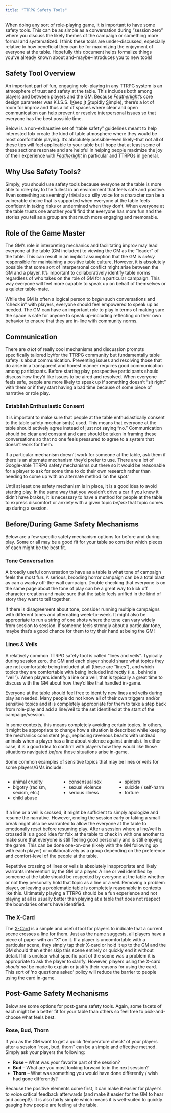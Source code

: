 ```yaml
---
title: "TTRPG Safety Tools"
---
```


When doing any sort of role-playing game, it is important to have some safety tools. This can be as simple as a conversation during "session zero" where you discuss the likely themes of the campaign or something more formal and systematized. I think these tools are under-discussed, especially relative to how beneficial they can be for maximizing the enjoyment of everyone at the table. Hopefully this document helps formalize things you've already known about and--maybe--introduces you to new tools!

## Safety Tool Overview

An important part of fun, engaging role-playing in any TTRPG system is an atmosphere of trust and safety at the table. This includes both among players and between players and the GM. Because <u>_Featherlight_</u>'s core design parameter was K.I.S.S. (<u>K</u>eep <u>I</u>t <u>S</u>tupidly <u>S</u>imple), there's a lot of room for improv and thus a lot of spaces where clear and open communication can help prevent or resolve interpersonal issues so that everyone has the best possible time.

Below is a non-exhaustive set of "table safety" guidelines meant to help interested folx create the kind of table atmosphere where they would be most comfortable playing. It's absolutely possible--even likely--that not all of these tips will feel applicable to your table but I hope that at least some of these sections resonate and are helpful in helping people maximize the joy of their experience with <u>_Featherlight_</u> in particular and TTRPGs in general.

## Why Use Safety Tools?

Simply, you should use safety tools because everyone at the table is more able to role-play to the fullest in an environment that feels safe and positive. Even something as seemingly trivial as a silly voice for a character can be a vulnerable choice that is supported when everyone at the table feels confident in taking risks or undermined when they don't. [When everyone at the table trusts one another you'll find that everyone has more fun and the stories you tell as a group are that much more engaging and memorable]{.key}.

## Role of the Game Master

The GM's role in interpreting mechanics and facilitating improv may lead everyone at the table (GM included) to viewing the GM as the "leader" of the table. This can result in an implicit assumption that the GM is _solely_ responsible for maintaining a positive table culture. However, it is absolutely possible that some sort of interpersonal conflict might arise between the GM and a player. It's important to collaboratively identify table norms regardless of who takes on the role of GM for a particular campaign. This way everyone will feel more capable to speak up on behalf of themselves or a quieter table-mate.

While the GM is often a logical person to _begin_ such conversations and "check in" with players, everyone should feel empowered to speak up as needed. The GM can have an important role to play in terms of making sure the space is safe for anyone to speak up--including reflecting on their own behavior to ensure that they are in-line with community norms.

## Communication

There are _a lot_ of really cool mechanisms and discussion prompts specifically tailored by/for the TTRPG community but fundamentally [table safety is about communication]{.key}. Preventing issues and resolving those that do arise in a transparent and honest manner requires good communication among participants. Before starting play, prospective participants should discuss how they'd like issues to be aired and resolved. When everyone feels safe, people are more likely to speak up if something doesn't "sit right" with them or if they start having a bad time because of some piece of narrative or role play.

### Establish Enthusiastic Consent

It is important to make sure that people at the table enthusiastically consent to the table safety mechanism(s) used. This means that everyone at the table should actively agree instead of just not saying "no." Communication should be clear and constant and care should be taken in framing these conversations so that no one feels pressured to agree to a system that doesn't work for them.

If a particular mechanism doesn't work for someone at the table, ask them if there is an alternate mechanism they'd prefer to use. There are a lot of Google-able TTRPG safety mechanisms out there so it would be reasonable for a player to ask for some time to do their own research rather than needing to come up with an alternate method 'on the spot.'

Until at least one safety mechanism is in place, it is a good idea to avoid starting play. In the same way that you wouldn't drive a car if you knew it didn't have brakes, it is necessary to have a method for people at the table to express discomfort or anxiety with a given topic _before_ that topic comes up during a session.

## Before/During Game Safety Mechanisms

Below are a few specific safety mechanism options for before and during play. Some or all may be a good fit for your table so consider which pieces of each might be the best fit.

### Tone Conversation

A broadly useful conversation to have as a table is what tone of campaign feels the most fun. A serious, brooding horror campaign can be a total blast as can a wacky off-the-wall campaign. Double checking that everyone is on the same page about the tone of play can be a great way to kick off character creation and make sure that the table feels unified in the kind of story they want to tell together.

If there is disagreement about tone, consider running multiple campaigns with different tones and alternating week-to-week. It might also be appropriate to run a string of one shots where the tone can vary widely from session to session. If someone feels strongly about a particular tone, maybe that's a good chance for them to try their hand at being the GM!

### Lines & Veils

A relatively common TTRPG safety tool is called "lines and veils". Typically during session zero, the GM and each player should share what topics they are not comfortable being included at all (these are "lines"), and which topics they are comfortable with being included indirectly (i.e., behind a "veil"). When players identify a line or a veil, that is typically a great time to discuss with the GM about how they'd like that handled in-game.

Everyone at the table should feel free to identify new lines and veils during play as needed. Many people do not know all of their own triggers and/or sensitive topics and it is completely appropriate for them to take a step back from role-play and add a line/veil to the set identified at the start of the campaign/session.

In some contexts, this means completely avoiding certain topics. In others, it might be appropriate to change how a situation is described while keeping the mechanics consistent (e.g., replacing ravenous beasts with undead animals when a player has a line about violence against animals). In either case, it is a good idea to confirm with players how they would like those situations navigated _before_ those situations arise in-game.

Some common examples of sensitive topics that may be lines or veils for some players/GMs include:

::::{.columns}

:::{.column width="33%"}

- animal cruelty
- bigotry (racism, sexism, etc.)
- child abuse

:::
:::{.column width="33%"}

- consensual sex
- sexual violence
- serious illness

:::
:::{.column width="33%"}

- spiders
- suicide / self-harm
- torture

:::
::::

If a line or a veil is crossed, it might be sufficient to simply apologize and resume the narrative. However, ending the session early or taking a small break might also be warranted to allow the everyone at the table to emotionally reset before resuming play. After a session where a line/veil is crossed it is a good idea for folx at the table to check in with one another to make sure that everyone is still feeling good personally and is still enjoying the game. This can be done one-on-one (likely with the GM following up with each player) or collaboratively as a group depending on the preference and comfort-level of the people at the table.

Repetitive crossing of lines or veils is absolutely inappropriate and likely warrants intervention by the GM or a player. A line or veil identified by someone at the table should be respected by everyone at the table whether or not they personally hold that topic as a line or a veil. Removing a problem player, or leaving a problematic table is completely reasonable in contexts like this. Ultimately playing a TTRPG should be a fun experience and not playing at all is usually better than playing at a table that does not respect the boundaries others have identified.

### The X-Card

The [X-Card](https://docs.google.com/document/d/1SB0jsx34bWHZWbnNIVVuMjhDkrdFGo1_hSC2BWPlI3A/edit?tab=t.0) is a simple and useful tool for players to indicate that a current scene crosses a line for them. Just as the name suggests, all players have a piece of paper with an "X" on it. If a player is uncomfortable with a particular scene, they simply tap their X-card or hold it up to the GM and the GM should then either skip this scene entirely or quickly end it without detail. If it is unclear what specific part of the scene was a problem it is appropriate to ask the player to clarify. However, players using the X-card _should not_ be made to explain or justify their reasons for using the card. This sort of 'no questions asked' policy will reduce the barrier to people using the card in-game.

## Post-Game Safety Mechanisms

Below are some options for post-game safety tools. Again, some facets of each might be a better fit for your table than others so feel free to pick-and-choose what feels best.

### Rose, Bud, Thorn

If you as the GM want to get a quick 'temperature check' of your players after a session "rose, bud, thorn" can be a simple and effective method. Simply ask your players the following:

- **Rose** -- What was your favorite part of the session?
- **Bud** -- What are you most looking forward to in the next session?
- **Thorn** -- What was something you would have done differently / wish had gone differently?

Because the positive elements come first, it can make it easier for player's to voice critical feedback afterwards (and make it easier for the GM to hear and accept!). It is also fairly simple which means it is well-suited to quickly gauging how people are feeling at the table.